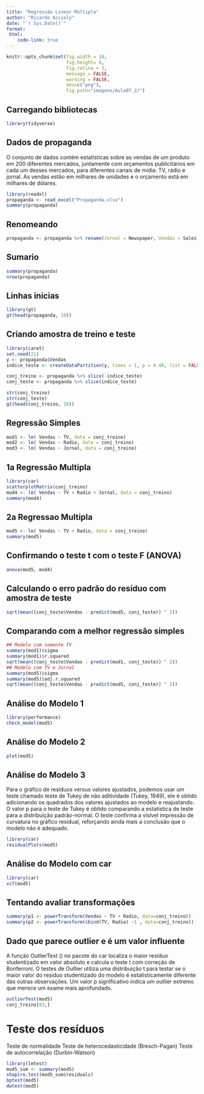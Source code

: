 ```yaml
---
title: "Regressão Linear Múltipla"
author: "Ricardo Accioly"
date: "`r Sys.Date()`"
format:
 html:
    code-link: true
---
```


```r
knitr::opts_chunk$set(fig.width = 10, 
                      fig.height= 8,  
                      fig.retina = 3,
                      message = FALSE, 
                      warning = FALSE,
                      dev=c("png"), 
                      fig.path="imagens/Aula07_2/")
```

## Carregando bibliotecas

```r
library(tidyverse)
```

## Dados de propaganda

O conjunto de dados contém estatísticas sobre as vendas de um produto em 200 diferentes mercados, juntamente com orçamentos publicitários em cada um desses mercados, para diferentes canais de mídia: TV, rádio e jornal. As vendas estão em milhares de unidades e o orçamento está em milhares de dólares.

```r
library(readxl)
propaganda <- read_excel("Propaganda.xlsx")
summary(propaganda)
```

## Renomeando

```r
propaganda <- propaganda %>% rename(Jornal = Newspaper, Vendas = Sales)

```

## Sumario

```r
summary(propaganda)
nrow(propaganda)
```

## Linhas inicias

```r
library(gt)
gt(head(propaganda, 10))
```

## Criando amostra de treino e teste

```r
library(caret)
set.seed(21)
y <- propaganda$Vendas
indice_teste <- createDataPartition(y, times = 1, p = 0.40, list = FALSE)

conj_treino <- propaganda %>% slice(-indice_teste)
conj_teste <- propaganda %>% slice(indice_teste)

str(conj_treino)
str(conj_teste)
gt(head(conj_treino, 10))
```

## Regressão Simples

```r
mod1 <- lm( Vendas ~ TV, data = conj_treino)
mod2 <- lm( Vendas ~ Radio, data = conj_treino)
mod3 <- lm( Vendas ~ Jornal, data = conj_treino)
```

## 1a Regressão Multipla

```r
library(car)
scatterplotMatrix(conj_treino)
mod4 <- lm( Vendas ~ TV + Radio + Jornal, data = conj_treino)
summary(mod4)
```

## 2a Regressao Multipla

```r
mod5 <- lm( Vendas ~ TV + Radio, data = conj_treino)
summary(mod5)

```

## Confirmando o teste t com o teste F (ANOVA)

```r
anova(mod5, mod4)
```

## Calculando o erro padrão do resíduo com amostra de teste

```r
sqrt(mean((conj_teste$Vendas - predict(mod5, conj_teste)) ^ 2)) 
```

## Comparando com a melhor regressão simples

```r
## Modelo com somente TV
summary(mod1)$sigma
summary(mod1)$r.squared
sqrt(mean((conj_teste$Vendas - predict(mod1, conj_teste)) ^ 2))
## Modelo com TV e Jornal
summary(mod5)$sigma
summary(mod5)$adj.r.squared
sqrt(mean((conj_teste$Vendas - predict(mod5, conj_teste)) ^ 2))
```

## Análise do Modelo 1

```r
library(performance)
check_model(mod5)
```

## Análise do Modelo 2

```r
plot(mod5)
```

## Análise do Modelo 3

Para o gráfico de resíduos versus valores ajustados, podemos usar um teste chamado teste de Tukey de não aditividade (Tukey, 1949), ele é obtido adicionando os quadrados dos valores ajustados ao modelo e reajustando. O valor p para o teste de Tukey é obtido comparando a estatística de teste para a distribuição padrão-normal. O teste confirma a visível impressão de curvatura no gráfico residual, reforçando ainda mais a conclusão que o modelo não é adequado.

```r
library(car)
residualPlots(mod5)
```

## Análise do Modelo com car

```r
library(car)
vif(mod5)
```

## Tentando avaliar transformações

```r
summary(p1 <- powerTransform(Vendas ~ TV + Radio, data=conj_treino))
summary(p2 <- powerTransform(cbind(TV, Radio) ~1 , data=conj_treino))

```

## Dado que parece outlier e é um valor influente

A função OutlierTest () no pacote do car localiza o maior resíduo studentizado em valor absoluto e calcula o teste t com correção de Bonferroni. O testes de Outlier utiliza uma distribuição t para testar se o maior valor do residuo studentizado do modelo é estatisticamente diferente das outras observações. Um valor p significativo indica um outlier extremo que merece um exame mais aprofundado.

```r
outlierTest(mod5)
conj_treino[83,]
```

# Teste dos resíduos

Teste de normalidade Teste de heterocedasticidade (Bresch-Pagan) Teste de autocorrelação (Durbin-Watson)

```r
library(lmtest)
mod5_sum <- summary(mod5)
shapiro.test(mod5_sum$residuals)
bptest(mod5)
dwtest(mod5)
```
